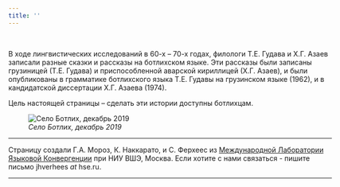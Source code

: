 ```yaml
---
title: ''
---
```


<br>

<div style="width:650px">
В ходе лингвистических исследований в 60-х -- 70-х годах, филологи Т.Е. Гудава и Х.Г. Азаев записали разные сказки и рассказы на ботлихском языке. Эти рассказы были записаны грузиницей (Т.Е. Гудава) и приспособленной аварской кириллицей (Х.Г. Азаев), и были опубликованы в грамматике ботлихского языка Т.Е. Гудавы на грузинском языке (1962), и в кандидатской диссертации Х.Г. Азаева (1974).
<br>

Цель настоящей страницы -- сделать эти истории доступны ботлихцам.
<br>

![*Село Ботлих, декабрь 2019*](images/selo.JPG)

---

Страницу создали Г.А. Мороз, К. Наккарато, и С. Ферхеес из [Международной Лаборатории Языковой Конвергенции](https://ilcl.hse.ru/) при НИУ ВШЭ, Москва. Если хотите с нами связаться - пишите письмо jhverhees _at_ hse.ru.

---

</div>